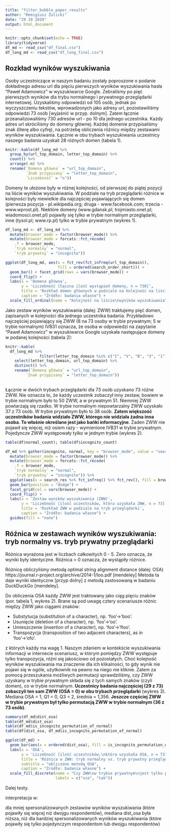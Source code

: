 ```yaml
---
title: "filter_bubble_paper_results"
author: "Remigiusz Żulicki"
date: "29 10 2019"
output: html_document
---
```


```r
knitr::opts_chunk$set(echo = TRUE)
library(tidyverse)
df_md <- read_csv("df_final.csv")
df_long_md <- read_csv("df_long_final.csv")
```

## Rozkład wyników wyszukiwania

Osoby uczestniczące w naszym badaniu zostały poproszone o podanie dokładnego adresu url dla pięciu pierwszych wyników wyszukiwania hasła "Paweł Adamowicz" w wyszukiwarce Google. Zebraliśmy po pięć pierwszych wyników dla trybu normalnego i prywatnego przeglądarki internetowej. Uzyskaliśmy odpowiedzi od 105 osób, jednak po wyczyszczeniu tekstów, wprowadzonych jako adresy url, pozostawiliśmy odpowiedzi 73 osób [wyjaśnić w przyp. dolnym]. Zatem łącznie przeanalizowaliśmy 730 adresów url - po 10 dla jednego uczestnika. Każdy adres url skróciliśmy do domeny głównej. Każdej domenie przypisaliśmy znak (literę albo cyfrę), na potrzebę obliczenia różnicy między zestawami wyników wyszukiwania. Łącznie w obu trybach wyszukiwania uczestnicy naszego badania uzyskali 28 różnych domen (tabela 1).

```r
knitr::kable(df_long_md %>% 
  group_by(url_top_domain, letter_top_domain) %>% 
  count() %>% 
  arrange(-n) %>% 
  rename(`Domena główna` = "url_top_domain",
         `Znak przypisany` = "letter_top_domain",
         `Liczebność` = "n"))
```

Domeny te ułożone były w różnej kolejności, od pierwszej do piątej pozycji na liście wyników wyszukiwania. W podziale na tryb przeglądarki różnice w kolejności były niewielkie dla najczęściej pojawiających się domen (pierwsza pozycja - pl.wikipedia.org; druga - www.facebook.com; trzecia - www.wprost.pl). Niektóre domeny (www.gdansk.pl; trojmiasto.onet.pl; wiadomosci.onet.pl) pojawiły się tylko w trybie normalnym przeglądarki, inne (tysol.pl; www.rp.pl) tylko w trybie prywatnym (wykres 1).

```r
df_long_md <- df_long_md %>% 
  mutate(browser_mode = factor(browser_mode)) %>%
  mutate(browser_mode = forcats::fct_recode(
    .f = browser_mode,
    `tryb normalny` = "normal",
    `tryb prywatny` = "incognito"))

ggplot(df_long_md, aes(x = fct_rev(fct_infreq(url_top_domain)),
                       fill = ordered(search_order_short))) +
  geom_bar() + facet_grid(rows = vars(browser_mode)) +
  coord_flip() +
  labs(x = 'Domena główna',
       y = 'Liczebność [łączna ilość wystąpień domeny, n = 730]',
       title = 'Rozkład domen głównych w podziale na kolejność na liście wyszukiwania i tryb przeglądarki',
       caption = "Źródło: badania własne") +
  scale_fill_ordinal(name = "Kolejność na liście\nwyników wyszukiwania")
```

Jako zestaw wyników wyszukiwania (dalej: ZWW) traktujemy pięć domen, zapisanych w kolejności dla jednego uczestnika badania. Przykładowo najczęściej pojawiający się ZWW (8 na 73 osoby w trybie prywatnym; 5 w trybie normalnym) IVB31 oznacza, że osoba w odpowiedzi na zapytanie "Paweł Adamowicz" w wyszukiwarce Google uzyskała następujące domeny w podanej kolejności (tabela 2):

```r
knitr::kable(
  df_long_md %>% 
               filter(letter_top_domain %in% c("I", "V", "B", "3", "1")) %>% 
    select(letter_top_domain, url_top_domain) %>% 
    distinct() %>% 
    rename(`Domena główna` = "url_top_domain",
         `Znak przypisany` = "letter_top_domain"))
  
```

Łącznie w dwóch trybach przeglądarki dla 73 osób uzyskano 73 różne ZWW. Nie oznacza to, że każdy uczestnik zobaczył inny zestaw, bowiem w trybie normalnym było to 50 ZWW, a w prywatnym 51. Niemniej ZWW powtarzają się rzadko. W trybie normalnym niepowtarzalny ZWW uzyskało 37 z 73 osób. W trybie prywatnym było to 38 osób. **Zatem większość uczestników badania widziało ZWW, którego nie widziała żadna inna osoba. To właśnie określane jest jako bańki informacyjne**. Żaden ZWW nie pojawił się więcej, niż osiem razy -  wymienione IVB31 w trybie prywatnym. Pojedyncze ZWW występowały tylko w jednym trybie (wykres 2). 

```r
table(df$normal_count); table(df$incognito_count)

```
```r
df_md %>% gather(incognito, normal, key = "browser_mode", value = "search_res") %>%
  mutate(browser_mode = factor(browser_mode)) %>%
  mutate(browser_mode = forcats::fct_recode(
    .f = browser_mode,
    `tryb normalny` = "normal",
    `tryb prywatny` = "incognito")) %>% 
  ggplot(aes(x = search_res %>% fct_infreq() %>% fct_rev(), fill = browser_mode)) + 
  geom_bar(position = "dodge") +
  facet_grid(col = vars(browser_mode)) +
  coord_flip() +
  labs(x = 'Zestaw wyników wyszukiwania (ZWW)',
       y = 'Liczebność [ilość uczestników, która uzyskała ZWW, n = 73]',
       title = 'Rozkład ZWW w podziale na tryb przeglądarki',
       caption = "Źródło: badania własne") +
  guides(fill = "none")
```

## Róźnica w zestawach wyników wyszukiwania: tryb normalny vs. tryb prywatny przeglądarki

Różnica wyrażona jest w liczbach całkowitych 0 - 5. Zero oznacza, że wyniki były identyczne. Róźnica > 0 oznacza, że wystąpiły różnice. 

Różnicę obliczyliśmy metodą optimal string alignment distance (dalej: OSA) https://journal.r-project.org/archive/2014-1/loo.pdf [mendeley]
Metoda ta daje wyniki identyczne [przyp dolny] z metodą zastosowaną w badaniu DuckDuckGo [mendeley].

Do obliczenia OSA każdy ZWW jest traktowany jako ciąg pięciu znaków (por. tabela 1, wykres 2). Brane są pod uwagę cztery scenariusze różnic między ZWW jako ciągami znaków:

- Substytucja (substitution of a character), np. ‘foo’→‘boo’.
- Usunięcie (deletion of a character), np. ‘foo’→‘oo’.
- Umieszczenie (insertion of a character), np. ‘foo’→‘floo’.
- Transpozycja (transposition of two adjacent characters), as in ‘foo’→‘ofo’.

z których każdy ma wagę 1. 
Naszym zdaniem w kontekście wyszukiwania informacji w internecie scenariusz, w którym pomiędzy ZWW występuje tylko transpozycja, różni się jakościowo od pozostałych. Choć kolejność wyników wyszukiwania ma znaczenie dla ich klikalności, to gdy wynik nie pojawi się w ogóle, użytkownik na pewno na niego nie kliknie. Zatem za pomocą przeszukania możliwych permutacji sprawdziliśmy, czy ZWW uzyskany w trybie prywatnym składa się z tych samych znaków (czyli domen), co w trybie normalnym. 
**Uczestnicy badania najczęściej  (29 z 73) zobaczyli ten sam ZWW (OSA = 0) w obu trybach przeglądarki** (wykres 3). Mediana OSA = 1, Q1 = 0, Q3 = 2, średnia = 1,356. **Jeszcze częściej ZWW w trybie prywatnym był tylko permutacją ZWW w trybie normalnym (36 z 73 osób)**.

```r
summary(df_md$dist_osa)
table(df_md$dist_osa)
table(df_md$is_incognito_permutation_of_normal)
table(df$dist_osa, df_md$is_incognito_permutation_of_normal)
```
```r
ggplot(df_md) +
  geom_bar(aes(x = ordered(dist_osa), fill = is_incognito_permutation_of_normal)) +
  labs(x = 'OSA',
       y = 'Liczebność [ilość uczestników,\nktóra uzyskała OSA, n = 73]',
       title = 'Róźnica w ZWW: tryb normalny vs. tryb prywatny przeglądarki',
       subtitle = "obliczono metodą OSA",
       caption = "Źródło: badania własne") +
  scale_fill_discrete(name = "Czy ZWW\nw trybie prywatnym\njest tylko permutacją ZWW\nw trybie normalnym?",
                      labels = c("nie", "tak"))
```

Dalej testy.

interpretacja w:

dla mniej spersonalizowanych zestawów wyników wyszukiwania (które pojawiły się więcej niż dwojgu respondentów), mediana dist_osa była niższa, niż dla bardziej spersonalizowanych wyników wyszukiwania (które pojawiły się tylko pojedynczym respondentom lub dwojgu respondentów)